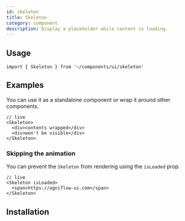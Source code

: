 ```yaml
---
id: skeleton
title: Skeleton
category: component
description: Display a placeholder while content is loading.
---
```


<ComponentPlayground />

## Usage

```tsx
import { Skeleton } from '~/components/ui/skeleton'
```

## Examples

You can use it as a standalone component or wrap it around other components.

```tsx
// live
<Skeleton>
  <div>contents wrapped</div>
  <div>won't be visible</div>
</Skeleton>
```

### Skipping the animation

You can prevent the `Skeleton` from rendering using the `isLoaded` prop.

```tsx
// live
<Skeleton isLoaded>
  <span>https://agniflow-ui.com</span>
</Skeleton>
```

## Installation

<InstallationGuide />
